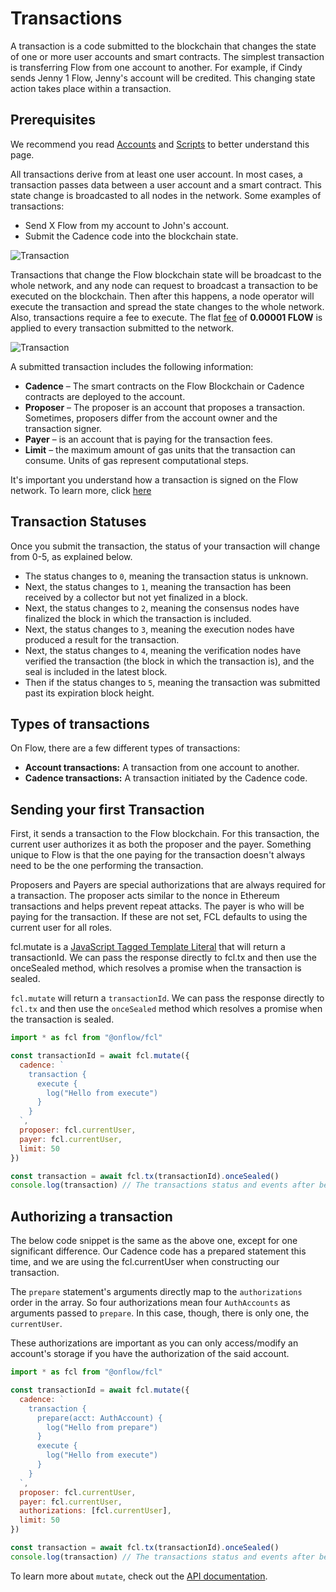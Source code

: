 # Transactions
A transaction is a code submitted to the blockchain that changes the state of one or more user accounts and smart contracts. 
The simplest transaction is transferring Flow from one account to another.
For example, if Cindy sends Jenny 1 Flow, Jenny's account will be credited. This changing state action takes place within a transaction.

## Prerequisites
We recommend you read [Accounts](https://developers.flow.com/cadence/language/accounts) and [Scripts](https://developers.flow.com/tools/fcl-js/reference/scripts) to better understand this page.

All transactions derive from at least one user account. In most cases, a transaction passes data between a user account and a smart contract.
This state change is broadcasted to all nodes in the network. Some examples of transactions:
- Send X Flow from my account to John's account.
- Submit the Cadence code into the blockchain state.

![Transaction](../images/transaction1.png)

Transactions that change the Flow blockchain state will be broadcast to the whole network, and any node can request to broadcast a transaction to be executed on the blockchain. Then after this happens, a node operator will execute the transaction and spread the state changes to the whole network.   
Also, transactions require a fee to execute. The flat [fee](https://developers.flow.com/flow/faq/developers) of **0.00001 FLOW** is applied to every transaction submitted to the network. 

![Transaction](../images/transaction-fee.png)

A submitted transaction includes the following information: 
- **Cadence** – The smart contracts on the Flow Blockchain or Cadence contracts are deployed to the account.
- **Proposer** – The proposer is an account that proposes a transaction. Sometimes, proposers differ from the account owner and the transaction signer.
- **Payer** – is an account that is paying for the transaction fees.
- **Limit** – the maximum amount of gas units that the transaction can consume. Units of gas represent computational steps.

It's important you understand how a transaction is signed on the Flow network. To learn more, click [here](https://developers.flow.com/learn/concepts/transaction-signing)

## Transaction Statuses 
Once you submit the transaction, the status of your transaction will change from 0-5, as explained below.
- The status changes to `0`, meaning the transaction status is unknown.
- Next, the status changes to `1`, meaning the transaction has been received by a collector but not yet finalized in a block.
- Next, the status changes to `2`, meaning the consensus nodes have finalized the block in which the transaction is included.
- Next, the status changes to `3`, meaning the execution nodes have produced a result for the transaction.
- Next, the status changes to `4`, meaning the verification nodes have verified the transaction (the block in which the transaction is), and the seal is included in the latest block.
- Then if the status changes to `5`, meaning the transaction was submitted past its expiration block height. 

## Types of transactions
On Flow, there are a few different types of transactions:
- **Account transactions:** A transaction from one account to another.
- **Cadence transactions:** A transaction initiated by the Cadence code.

## Sending your first Transaction

First, it sends a transaction to the Flow blockchain. For this transaction, the current user authorizes it as both the proposer and the payer. Something unique to Flow is that the one paying for the transaction doesn't always need to be the one performing the transaction. 

Proposers and Payers are special authorizations that are always required for a transaction. The proposer acts similar to the nonce in Ethereum transactions and helps prevent repeat attacks. The payer is who will be paying for the transaction. If these are not set, FCL defaults to using the current user for all roles.

fcl.mutate is a [JavaScript Tagged Template Literal](https://styled-components.com/docs/advanced#tagged-template-literals) that will return a transactionId. We can pass the response directly to fcl.tx and then use the onceSealed method, which resolves a promise when the transaction is sealed.

`fcl.mutate` will return a `transactionId`. We can pass the response directly to `fcl.tx` and then use the `onceSealed` method which resolves a promise when the transaction is sealed.

```javascript
import * as fcl from "@onflow/fcl"

const transactionId = await fcl.mutate({
  cadence: `
    transaction {
      execute {
        log("Hello from execute")
      }
    }
  `,
  proposer: fcl.currentUser,
  payer: fcl.currentUser,
  limit: 50
})

const transaction = await fcl.tx(transactionId).onceSealed()
console.log(transaction) // The transactions status and events after being sealed
```

## Authorizing a transaction

The below code snippet is the same as the above one, except for one significant difference. Our Cadence code has a prepared statement this time, and we are using the fcl.currentUser when constructing our transaction.

The `prepare` statement's arguments directly map to the `authorizations` order in the array. So four authorizations mean four `AuthAccounts` as arguments passed to `prepare`. In this case, though, there is only one, the `currentUser`.

These authorizations are important as you can only access/modify an account's storage if you have the authorization of the said account.

```javascript
import * as fcl from "@onflow/fcl"

const transactionId = await fcl.mutate({
  cadence: `
    transaction {
      prepare(acct: AuthAccount) {
        log("Hello from prepare")
      }
      execute {
        log("Hello from execute")
      }
    }
  `,
  proposer: fcl.currentUser,
  payer: fcl.currentUser,
  authorizations: [fcl.currentUser],
  limit: 50
})

const transaction = await fcl.tx(transactionId).onceSealed()
console.log(transaction) // The transactions status and events after being sealed
```

To learn more about `mutate`, check out the [API documentation](./api/#mutate).
